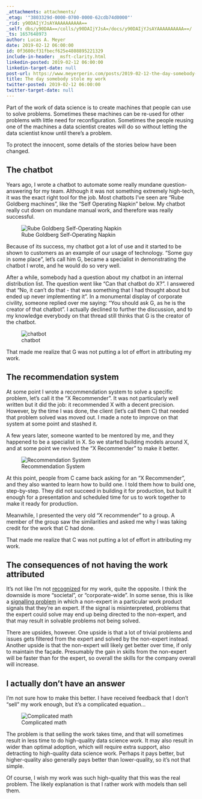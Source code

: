 ```yaml
---
_attachments: attachments/
_etag: '"3803329d-0000-0700-0000-62cdb74d0000"'
_rid: y90DAIjYJsAYAAAAAAAAAA==
_self: dbs/y90DAA==/colls/y90DAIjYJsA=/docs/y90DAIjYJsAYAAAAAAAAAA==/
_ts: 1657648973
author: Lucas A. Meyer
date: 2019-02-12 06:00:00
id: 0f3600cf31fbecf625e4808895221329
include-in-header: _msft-clarity.html
linkedin-posted: 2019-02-12 06:00:00
linkedin-target-date: null
post-url: https://www.meyerperin.com/posts/2019-02-12-the-day-somebody-stole-my-work.html
title: The day somebody stole my work
twitter-posted: 2019-02-12 06:00:00
twitter-target-date: null
---
```


Part of the work of data science is to create machines that people can use to solve problems. Sometimes these machines can be re-used for other problems with little need for reconfiguration. Sometimes the people reusing one of the machines a data scientist creates will do so without letting the data scientist know until there's a problem.

To protect the innocent, some details of the stories below have been changed.

## The chatbot

Years ago, I wrote a chatbot to automate some really mundane question-answering for my team. Although it was not something extremely high-tech, it was the exact right tool for the job. Most chatbots I've seen are "Rube Goldberg machines", like the "Self Operating Napkin" below. My chatbot really cut down on mundane manual work, and therefore was really successful.

![Rube Goldberg Self-Operating Napkin](https://upload.wikimedia.org/wikipedia/commons/a/a9/Rube_Goldberg%27s_%22Self-Operating_Napkin%22_%28cropped%29.gif)

Because of its success, my chatbot got a lot of use and it started to be shown to customers as an example of our usage of technology. "Some guy in some place", let's call him G, became a specialist in demonstrating the chatbot I wrote, and he would do so very well. 

After a while, somebody had a question about my chatbot in an internal distribution list. The question went like "Can that chatbot do X?". I answered that "No, it can't do that - that was something that I had thought about but ended up never implementing it". In a monumental display of corporate civility, someone replied over me saying: "You should ask G, as he is the creator of that chatbot". I actually declined to further the discussion, and to my knowledge everybody on that thread still thinks that G is the creator of the chatbot. 

![chatbot](chatbot.png)

That made me realize that G was not putting a lot of effort in attributing my work.

## The recommendation system

At some point I wrote a recommendation system to solve a specific problem, let's call it the "X Recommender". It was not particularly well written but it did the job: it recommended X with a decent precision. However, by the time I was done, the client (let's call them C) that needed that problem solved was moved out. I made a note to improve on that system at some point and stashed it. 

A few years later, someone wanted to be mentored by me, and they happened to be a specialist in X. So we started building models around X, and at some point we revived the "X Recommender" to make it better. 

![Recommendation System](rec.png)

At this point, people from C came back asking for an "X Recommender", and they also wanted to learn how to build one. I told them how to build one, step-by-step. They did not succeed in building it for production, but built it enough for a presentation and scheduled time for us to work together to make it ready for production. 

Meanwhile, I presented the very old "X recommender" to a group. A member of the group saw the similarities and asked me why I was taking credit for the work that C had done.

That made me realize that C was not putting a lot of effort in attributing my work.

## The consequences of not having the work attributed

It's not like I'm not [recognized](https://treasurytoday.com/adam-smith-awards-yearbook/adam-smith-awards-yearbook-2017) for my work, quite the opposite. I think the downside is more "societal", or "corporate-wide". In some sense, this is like a [signalling problem](https://en.wikipedia.org/wiki/Signalling_(economics)) in which a non-expert in a particular work product signals that they're an expert. If the signal is misinterpreted, problems that the expert could solve may end up being directed to the non-expert, and that may result in solvable problems not being solved.

There are upsides, however. One upside is that a lot of trivial problems and issues gets filtered from the expert and solved by the non-expert instead. Another upside is that the non-expert will likely get better over time, if only to maintain the façade. Presumably the gain in skills from the non-expert will be faster than for the expert, so overall the skills for the company overall will increase.

## I actually don't have an answer

I'm not sure how to make this better. I have received feedback that I don't "sell" my work enough, but it's a complicated equation...

![Complicated math](math.gif)

The problem is that selling the work takes time, and that will sometimes result in less time to do high-quality data science work. It may also result in wider than optimal adoption, which will require extra support, also detracting to high-quality data science work. Perhaps it pays better, but higher-quality also generally pays better than lower-quality, so it's not that simple.

Of course, I wish my work was such high-quality that this was the real problem. The likely explanation is that I rather work with models than sell them.
